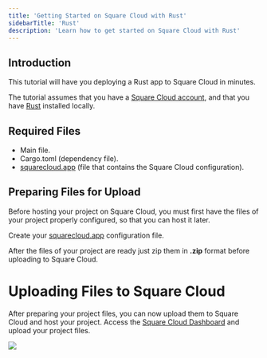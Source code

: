 ```yaml
---
title: 'Getting Started on Square Cloud with Rust'
sidebarTitle: 'Rust'
description: 'Learn how to get started on Square Cloud with Rust'
---
```


## Introduction
This tutorial will have you deploying a Rust app to Square Cloud in minutes.

The tutorial assumes that you have a [Square Cloud account](https://squarecloud.app/login), and that you have [Rust](https://www.rust-lang.org/pt-BR/tools/install) installed locally.

## Required Files
- Main file.
- Cargo.toml (dependency file).
- [squarecloud.app](./how-to-create-your-squarecloud-configuration-file) (file that contains the Square Cloud configuration).

## Preparing Files for Upload
Before hosting your project on Square Cloud, you must first have the files of your project properly configured, so that you can host it later.

Create your [squarecloud.app](./how-to-create-your-squarecloud-configuration-file) configuration file.

After the files of your project are ready just zip them in **.zip** format before uploading to Square Cloud.

# Uploading Files to Square Cloud

After preparing your project files, you can now upload them to Square Cloud and host your project.
Access the [Square Cloud Dashboard](https://squarecloud.app/dashboard/upload) and upload your project files.

<Frame>
  <img src="/images/uploading.gif" style={{ borderRadius: '0.5rem' }} />
</Frame>